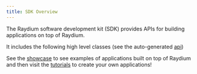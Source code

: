 ```yaml
---
title: SDK Overview
---
```


The Raydium software development kit (SDK) provides
APIs for building applications on top of Raydium.

It includes the following high level classes (see the auto-generated
[api](/api))

See the [showcase](/showcase) to see examples of applications
built on top of Raydium and then visit the [tutorials](/tutorial)
to create your own applications!